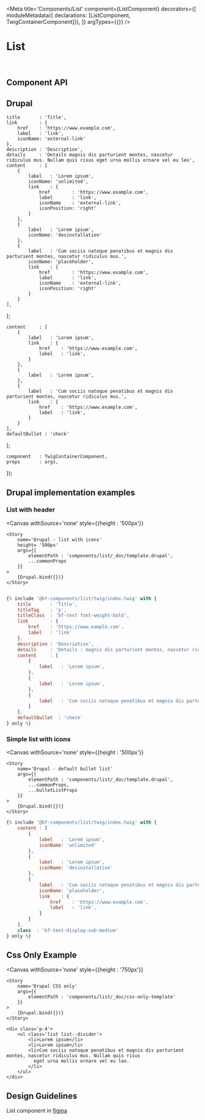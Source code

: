 

<Meta
    title='Components/List'
    component={ListComponent}
    decorators={[
        moduleMetadata({ declarations: [ListComponent, TwigContainerComponent]}),
    ]}
    argTypes={{}}
/>

# List

<br />


## Component API

<Props of={ListComponent} />

## Drupal

    title       : 'Title',
    link        : {
        href    : 'https://www.example.com',
        label   : 'link',
        iconName: 'external-link'
    },
    description : 'Description',
    details     : 'Details magnis dis parturient montes, nascetur ridiculus mus. Nullam quis risus eget urna mollis ornare vel eu leo',
    content     : [
        {
            label   : 'Lorem ipsum',
            iconName: 'unlimited',
            link    : {
                href        : 'https://www.example.com',
                label       : 'link',
                iconName    : 'external-link',
                iconPosition: 'right'
            }
        },
        {
            label   : 'Lorem ipsum',
            iconName: 'desinstallation'
        },
        {
            label   : 'Cum sociis natoque penatibus et magnis dis parturient montes, nascetur ridiculus mus.',
            iconName: 'placeholder',
            link    : {
                href        : 'https://www.example.com',
                label       : 'link',
                iconName    : 'external-link',
                iconPosition: 'right'
            }
        }
    ],
};

    content     : [
        {
            label   : 'Lorem ipsum',
            link    : {
                href    : 'https://www.example.com',
                label   : 'link',
            }
        },
        {
            label   : 'Lorem ipsum',
        },
        {
            label   : 'Cum sociis natoque penatibus et magnis dis parturient montes, nascetur ridiculus mus.',
            link    : {
                href    : 'https://www.example.com',
                label   : 'link',
            }
        }
    ],
    defaultBullet : 'check'
};



    component   : TwigContainerComponent,
    props       : args,
});

## Drupal implementation examples

### List with header

<Canvas
    withSource='none'
    style={{height : '500px'}}
>
    <Story
        name='Drupal - list with icons'
        height= '500px'
        args={{
            elementPath : 'components/list/_doc/template.drupal',
            ...commonProps
        }}
    >
        {Drupal.bind({})}
    </Story>
</Canvas>

```jsx

{% include '@bf-components/list/twig/index.twig' with {
    title       : 'Title',
    titleTag    : 'p',
    titleClass  : 'bf-text font-weight-bold',
    link        : {
        href    : 'https://www.eample.com',
        label   : 'link'
    },
    description : 'Description',
    details     : 'Details : magnis dis parturient montes, nascetur ridiculus mus. Nullam quis risus eget urna mollis ornare vel eu leo',
    content     : [
        {
            label   : 'Lorem ipsum',
        },
        {
            label   : 'Lorem ipsum',
        },
        {
            label   : 'Cum sociis natoque penatibus et magnis dis parturient montes, nascetur ridiculus mus. Nullam quis risus eget urna mollis ornare vel eu leo.',
        }
    ],
    defaultBullet  : 'check'
} only %}
```

### Simple list with icons

<Canvas    withSource='none'
           style={{height : '500px'}}
>
    <Story
        name='Drupal - default bullet list'
        args={{
            elementPath : 'components/list/_doc/template.drupal',
            ...commonProps,
            ...bulletListProps
        }}
    >
        {Drupal.bind({})}
    </Story>
</Canvas>

```jsx
{% include '@bf-components/list/twig/index.twig' with {
    content : [
        {
            label   : 'Lorem ipsum',
            iconName: 'unlimited'
        },
        {
            label   : 'Lorem ipsum',
            iconName: 'desinstallation'
        },
        {
            label   : 'Cum sociis natoque penatibus et magnis dis parturient montes, nascetur ridiculus mus. Nullam quis risus eget urna mollis ornare vel eu leo.',
            iconName: 'placeholder',
            link    : {
                href    : 'https://www.example.com',
                label   : 'link',
            }
        }
    ],
    class  : 'bf-text-display-sub-medium'
} only %}
```

## Css Only Example


<Canvas
    withSource='none'
    style={{height : '750px'}}
>
    <Story
        name='Drupal CSS only'
        args={{
            elementPath : 'components/list/_doc/css-only-template'
        }}
    >
        {Drupal.bind({})}
    </Story>
</Canvas>

```
<div class='p-4'>
    <ul class='list list--divider'>
        <li>Lorem ipsum</li>
        <li>Lorem ipsum</li>
        <li>Cum sociis natoque penatibus et magnis dis parturient montes, nascetur ridiculus mus. Nullam quis risus
          eget urna mollis ornare vel eu leo.
        </li>
    </ul>
</div>
```

## Design Guidelines

List component in [figma](https://www.figma.com/file/7bTmk29aCBl7rCFszffYPr/DS---Components-%26-styles?node-id=10057%3A2076)